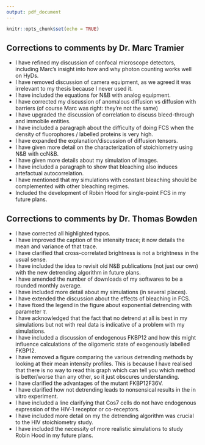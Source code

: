 ```yaml
---
output: pdf_document
---
```


```r
knitr::opts_chunk$set(echo = TRUE)
```


## Corrections to comments by Dr. Marc Tramier

* I have refined my discussion of confocal microscope detectors, including Marc's insight into how and why photon counting works well on HyDs.
* I have removed discussion of camera equipment, as we agreed it was irrelevant to my thesis because I never used it.
* I have included the equations for N&B with analog equipment.
* I have corrected my discussion of anomalous diffusion vs diffusion with barriers (of course Marc was right: they're not the same)
* I have upgraded the discussion of correlation to discuss bleed-through and immobile entities.
* I have included a paragraph about the difficulty of doing FCS when the density of fluorophores / labelled proteins is very high.
* I have expanded the explanation/discussion of diffusion tensors.
* I have given more detail on the characterization of stoichiometry using N&B with ccN&B.
* I have given more details about my simulation of images.
* I have included a paragraph to show that bleaching also induces artefactual autocorrelation.
* I have mentioned that my simulations with constant bleaching should be complemented with other bleaching regimes.
* Included the development of Robin Hood for single-point FCS in my future plans.


## Corrections to comments by Dr. Thomas Bowden

* I have corrected all highlighted typos.
* I have improved the caption of the intensity trace; it now details the mean and variance of that trace.
* I have clarified that cross-correlated brightness is not a brightness in the usual sense.
* I have included the idea to revisit old N&B publications (not just our own) with the new detrending algorithm in future plans.
* I have amended the number of downloads of my softwares to be a rounded monthly average.
* I have included more detail about my simulations (in several places).
* I have extended the discussion about the effects of bleaching in FCS.
* I have fixed the legend in the figure about exponential detrending with parameter $\tau$.
* I have acknowledged that the fact that no detrend at all is best in my simulations but not with real data is indicative of a problem with my simulations.
* I have included a discussion of endogenous FKBP12 and how this might influence calculations of the oligomeric state of exogenously labelled FKBP12.
* I have removed a figure comparing the various detrending methods by looking at their mean intensity profiles. This is because I have realised that there is no way to read this graph which can tell you which method is better/worse than any other, so it just obscures understanding. 
* I have clarified the advantages of the mutant FKBP12F36V.
* I have clarified how not detrending leads to nonsensical results in the in vitro experiment.
* I have included a line clarifying that Cos7 cells do not have endogenous expression of the HIV-1 receptor or co-receptors.
* I have included more detail on my the detrending algorithm was crucial to the HIV stoichiometry study. 
* I have included the necessity of more realistic simulations to study Robin Hood in my future plans.

